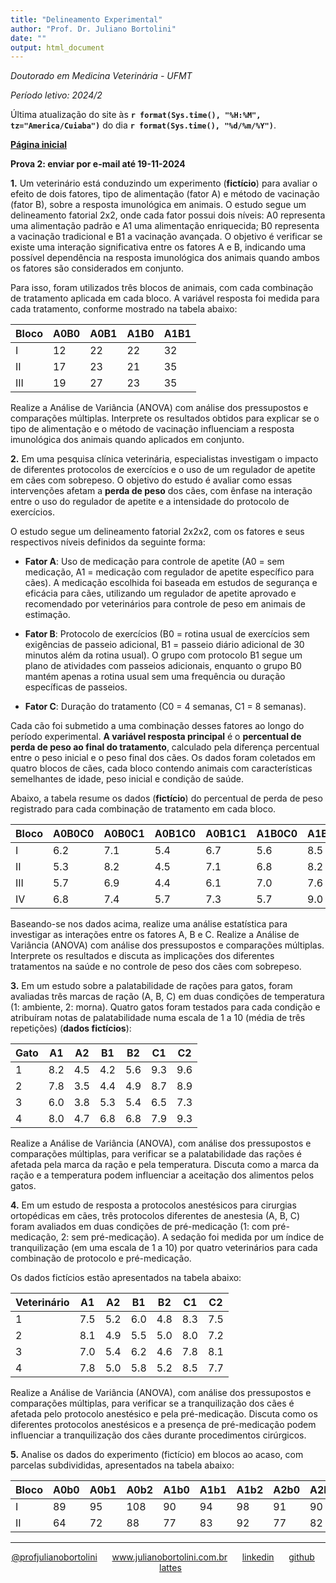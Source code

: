 ```yaml
---
title: "Delineamento Experimental"
author: "Prof. Dr. Juliano Bortolini"
date: ""
output: html_document
---
```


*Doutorado em Medicina Veterinária - UFMT*

*Período letivo: 2024/2*

Última atualização do site às **`r format(Sys.time(), "%H:%M", tz="America/Cuiaba")`** do dia **`r format(Sys.time(), "%d/%m/%Y")`**.

[**Página inicial**](../index.html)

**Prova 2: enviar por e-mail até 19-11-2024**

**1.** Um veterinário está conduzindo um experimento (**fictício**) para avaliar o efeito de dois fatores, tipo de alimentação (fator A) e método de vacinação (fator B), sobre a resposta imunológica em animais. O estudo segue um delineamento fatorial 2x2, onde cada fator possui dois níveis: A0 representa uma alimentação padrão e A1 uma alimentação enriquecida; B0 representa a vacinação tradicional e B1 a vacinação avançada. O objetivo é verificar se existe uma interação significativa entre os fatores A e B, indicando uma possível dependência na resposta imunológica dos animais quando ambos os fatores são considerados em conjunto.

Para isso, foram utilizados três blocos de animais, com cada combinação de tratamento aplicada em cada bloco. A variável resposta foi medida para cada tratamento, conforme mostrado na tabela abaixo:

| Bloco | A0B0 | A0B1 | A1B0 | A1B1 |
|-------|------|------|------|------|
| I     | 12   | 22   | 22   | 32   |
| II    | 17   | 23   | 21   | 35   |
| III   | 19   | 27   | 23   | 35   |

Realize a Análise de Variância (ANOVA) com análise dos pressupostos e comparações múltiplas. Interprete os resultados obtidos para explicar se o tipo de alimentação e o método de vacinação influenciam a resposta imunológica dos animais quando aplicados em conjunto.

**2.** Em uma pesquisa clínica veterinária, especialistas investigam o impacto de diferentes protocolos de exercícios e o uso de um regulador de apetite em cães com sobrepeso. O objetivo do estudo é avaliar como essas intervenções afetam a **perda de peso** dos cães, com ênfase na interação entre o uso do regulador de apetite e a intensidade do protocolo de exercícios.

O estudo segue um delineamento fatorial 2x2x2, com os fatores e seus respectivos níveis definidos da seguinte forma:

- **Fator A**: Uso de medicação para controle de apetite (A0 = sem medicação, A1 = medicação com regulador de apetite específico para cães). A medicação escolhida foi baseada em estudos de segurança e eficácia para cães, utilizando um regulador de apetite aprovado e recomendado por veterinários para controle de peso em animais de estimação.

- **Fator B**: Protocolo de exercícios (B0 = rotina usual de exercícios sem exigências de passeio adicional, B1 = passeio diário adicional de 30 minutos além da rotina usual). O grupo com protocolo B1 segue um plano de atividades com passeios adicionais, enquanto o grupo B0 mantém apenas a rotina usual sem uma frequência ou duração específicas de passeios.

- **Fator C**: Duração do tratamento (C0 = 4 semanas, C1 = 8 semanas).

Cada cão foi submetido a uma combinação desses fatores ao longo do período experimental. **A variável resposta principal** é o **percentual de perda de peso ao final do tratamento**, calculado pela diferença percentual entre o peso inicial e o peso final dos cães. Os dados foram coletados em quatro blocos de cães, cada bloco contendo animais com características semelhantes de idade, peso inicial e condição de saúde.

Abaixo, a tabela resume os dados (**fictício**) do percentual de perda de peso registrado para cada combinação de tratamento em cada bloco.


| Bloco | A0B0C0 | A0B0C1 | A0B1C0 | A0B1C1 | A1B0C0 | A1B0C1 | A1B1C0 | A1B1C1 |
|-------|--------|--------|--------|--------|--------|--------|--------|--------|
| I     | 6.2     | 7.1     | 5.4     | 6.7     | 5.6     | 8.5     | 6.5     | 10.4    |
| II    | 5.3     | 8.2     | 4.5     | 7.1     | 6.8     | 8.2     | 7.4     | 9.7     |
| III   | 5.7     | 6.9     | 4.4     | 6.1     | 7.0     | 7.6     | 8.0     | 11.1    |
| IV    | 6.8     | 7.4     | 5.7     | 7.3     | 5.7     | 9.0     | 6.9     | 11.2    |


Baseando-se nos dados acima, realize uma análise estatística para investigar as interações entre os fatores A, B e C. Realize a Análise de Variância (ANOVA) com análise dos pressupostos e comparações múltiplas. Interprete os resultados e discuta as implicações dos diferentes tratamentos na saúde e no controle de peso dos cães com sobrepeso.

**3.** Em um estudo sobre a palatabilidade de rações para gatos, foram avaliadas três marcas de ração (A, B, C) em duas condições de temperatura (1: ambiente, 2: morna). Quatro gatos foram testados para cada condição e atribuíram notas de palatabilidade numa escala de 1 a 10 (média de três repetições) (**dados fictícios**):

| Gato | A1  | A2  | B1  | B2  | C1  | C2  |
|------|-----|-----|-----|-----|-----|-----|
| 1    | 8.2 | 4.5 | 4.2 | 5.6 | 9.3 | 9.6 |
| 2    | 7.8 | 3.5 | 4.4 | 4.9 | 8.7 | 8.9 |
| 3    | 6.0 | 3.8 | 5.3 | 5.4 | 6.5 | 7.3 |
| 4    | 8.0 | 4.7 | 6.8 | 6.8 | 7.9 | 9.3 |

Realize a Análise de Variância (ANOVA), com análise dos pressupostos e comparações múltiplas, para verificar se a palatabilidade das rações é afetada pela marca da ração e pela temperatura. Discuta como a marca da ração e a temperatura podem influenciar a aceitação dos alimentos pelos gatos.



**4.** Em um estudo de resposta a protocolos anestésicos para cirurgias ortopédicas em cães, três protocolos diferentes de anestesia (A, B, C) foram avaliados em duas condições de pré-medicação (1: com pré-medicação, 2: sem pré-medicação). A sedação foi medida por um índice de tranquilização (em uma escala de 1 a 10) por quatro veterinários para cada combinação de protocolo e pré-medicação.

Os dados fictícios estão apresentados na tabela abaixo:

| Veterinário | A1  | A2  | B1  | B2  | C1  | C2  |
|-------------|-----|-----|-----|-----|-----|-----|
| 1           | 7.5 | 5.2 | 6.0 | 4.8 | 8.3 | 7.5 |
| 2           | 8.1 | 4.9 | 5.5 | 5.0 | 8.0 | 7.2 |
| 3           | 7.0 | 5.4 | 6.2 | 4.6 | 7.8 | 8.1 |
| 4           | 7.8 | 5.0 | 5.8 | 5.2 | 8.5 | 7.7 |

Realize a Análise de Variância (ANOVA), com análise dos pressupostos e comparações múltiplas, para verificar se a tranquilização dos cães é afetada pelo protocolo anestésico e pela pré-medicação. Discuta como os diferentes protocolos anestésicos e a presença de pré-medicação podem influenciar a tranquilização dos cães durante procedimentos cirúrgicos.


**5.** Analise os dados do experimento (fictício) em blocos ao acaso, com parcelas subdivididas, apresentados na tabela abaixo:


| Bloco | A0b0 | A0b1 | A0b2 | A1b0 | A1b1 | A1b2 | A2b0 | A2b1 | A2b2 | A3b0 | A3b1 | A3b2 |
|-------|------|------|------|------|------|------|------|------|------|------|------|------|
| I     | 89   | 95   | 108  | 90   | 94   | 98   | 91   | 90   | 101  | 72   | 76   | 80   |
| II    | 64   | 72   | 88   | 77   | 83   | 92   | 77   | 82   | 87   | 56   | 56   | 62   |




------------------------------------------------------------------------

::: {style="text-align: center;"}
[\@profjulianobortolini](https://instagram.com/profjulianobortolini)      [www.julianobortolini.com.br](http://www.julianobortolini.com.br)      [linkedin](https://linkedin.com/in/julianobortolini)      [github](https://github.com/julianobortolini)       [lattes](http://lattes.cnpq.br/6210909768845403)
:::
